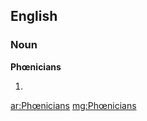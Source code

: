 ==English==

===Noun===
'''Phœnicians''' {{p}}

# {{rfquote-sense}} {{plural of|[[Phœnician#Noun|Phœnician]]}}

[[ar:Phœnicians]]
[[mg:Phœnicians]]